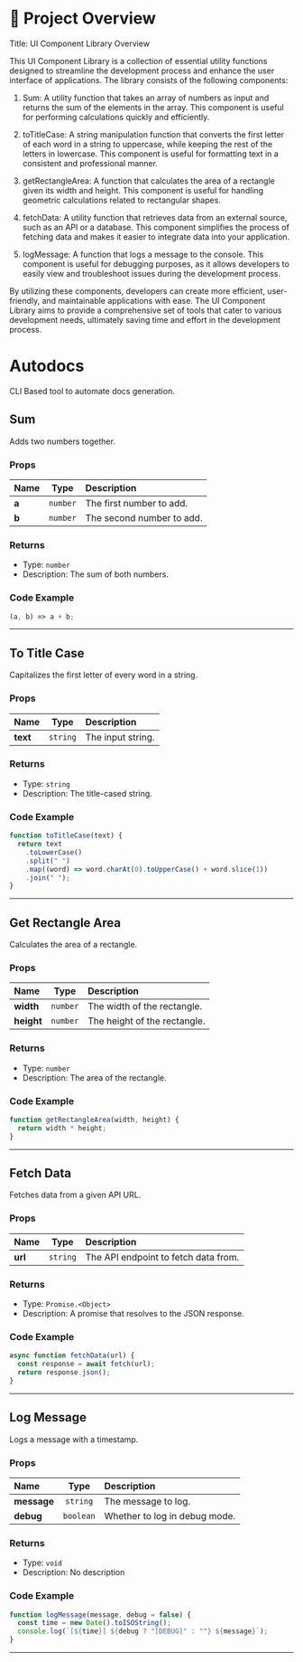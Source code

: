 # 📄 Project Overview

Title: UI Component Library Overview

This UI Component Library is a collection of essential utility functions designed to streamline the development process and enhance the user interface of applications. The library consists of the following components:

1. Sum: A utility function that takes an array of numbers as input and returns the sum of the elements in the array. This component is useful for performing calculations quickly and efficiently.

2. toTitleCase: A string manipulation function that converts the first letter of each word in a string to uppercase, while keeping the rest of the letters in lowercase. This component is useful for formatting text in a consistent and professional manner.

3. getRectangleArea: A function that calculates the area of a rectangle given its width and height. This component is useful for handling geometric calculations related to rectangular shapes.

4. fetchData: A utility function that retrieves data from an external source, such as an API or a database. This component simplifies the process of fetching data and makes it easier to integrate data into your application.

5. logMessage: A function that logs a message to the console. This component is useful for debugging purposes, as it allows developers to easily view and troubleshoot issues during the development process.

By utilizing these components, developers can create more efficient, user-friendly, and maintainable applications with ease. The UI Component Library aims to provide a comprehensive set of tools that cater to various development needs, ultimately saving time and effort in the development process.

# Autodocs

CLI Based tool to automate docs generation.

## Sum

Adds two numbers together.

### Props

| Name  |   Type   | Description               |
| :---- | :------: | :------------------------ |
| **a** | `number` | The first number to add.  |
| **b** | `number` | The second number to add. |

### Returns

- Type: `number`
- Description: The sum of both numbers.

### Code Example

```js
(a, b) => a + b;
```

---

## To Title Case

Capitalizes the first letter of every word in a string.

### Props

| Name     |   Type   | Description       |
| :------- | :------: | :---------------- |
| **text** | `string` | The input string. |

### Returns

- Type: `string`
- Description: The title-cased string.

### Code Example

```js
function toTitleCase(text) {
  return text
    .toLowerCase()
    .split(" ")
    .map((word) => word.charAt(0).toUpperCase() + word.slice(1))
    .join(" ");
}
```

---

## Get Rectangle Area

Calculates the area of a rectangle.

### Props

| Name       |   Type   | Description                  |
| :--------- | :------: | :--------------------------- |
| **width**  | `number` | The width of the rectangle.  |
| **height** | `number` | The height of the rectangle. |

### Returns

- Type: `number`
- Description: The area of the rectangle.

### Code Example

```js
function getRectangleArea(width, height) {
  return width * height;
}
```

---

## Fetch Data

Fetches data from a given API URL.

### Props

| Name    |   Type   | Description                          |
| :------ | :------: | :----------------------------------- |
| **url** | `string` | The API endpoint to fetch data from. |

### Returns

- Type: `Promise.<Object>`
- Description: A promise that resolves to the JSON response.

### Code Example

```js
async function fetchData(url) {
  const response = await fetch(url);
  return response.json();
}
```

---

## Log Message

Logs a message with a timestamp.

### Props

| Name        |   Type    | Description                   |
| :---------- | :-------: | :---------------------------- |
| **message** | `string`  | The message to log.           |
| **debug**   | `boolean` | Whether to log in debug mode. |

### Returns

- Type: `void`
- Description: No description

### Code Example

```js
function logMessage(message, debug = false) {
  const time = new Date().toISOString();
  console.log(`[${time}] ${debug ? "[DEBUG]" : ""} ${message}`);
}
```

---
